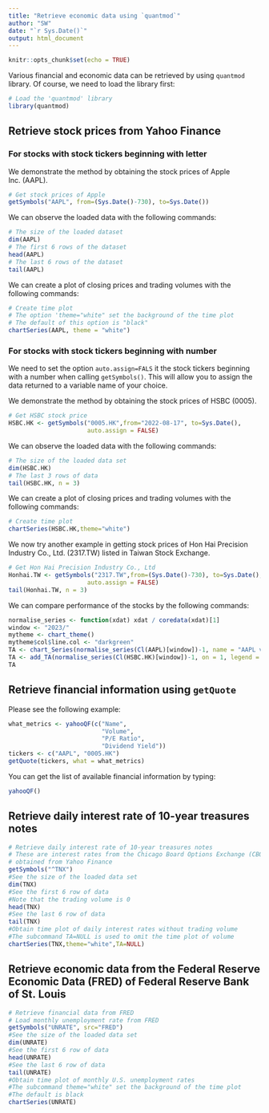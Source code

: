 ```yaml
---
title: "Retrieve economic data using `quantmod`"
author: "SW"
date: "`r Sys.Date()`"
output: html_document
---
```


```r
knitr::opts_chunk$set(echo = TRUE)
```

Various financial and economic data can be retrieved by using `quantmod` library. Of course, we need to load the library first:

```r
# Load the 'quantmod' library
library(quantmod)
```


## Retrieve stock prices from Yahoo Finance

### For stocks with stock tickers beginning with letter

We demonstrate the method by obtaining the stock prices of Apple Inc. (AAPL).

```r
# Get stock prices of Apple
getSymbols("AAPL", from=(Sys.Date()-730), to=Sys.Date())
```

We can observe the loaded data with the following commands:

```r
# The size of the loaded dataset
dim(AAPL)
# The first 6 rows of the dataset
head(AAPL)
# The last 6 rows of the dataset
tail(AAPL)
```

We can create a plot of closing prices and trading volumes with the following commands:

```r
# Create time plot
# The option 'theme="white" set the background of the time plot
# The default of this option is "black"
chartSeries(AAPL, theme = "white")
```

### For stocks with stock tickers beginning with number

We need to set the option `auto.assign=FALS` it the stock tickers beginning with a number when calling `getSymbols()`. This will allow you to assign the data returned to a variable name of your choice.

We demonstrate the method by obtaining the stock prices of HSBC (0005).

```r
# Get HSBC stock price
HSBC.HK <- getSymbols("0005.HK",from="2022-08-17", to=Sys.Date(),
                      auto.assign = FALSE)
```

We can observe the loaded data with the following commands:

```r
# The size of the loaded data set
dim(HSBC.HK)
# The last 3 rows of data
tail(HSBC.HK, n = 3)
```

We can create a plot of closing prices and trading volumes with the following commands:

```r
# Create time plot
chartSeries(HSBC.HK,theme="white")
```

We now try another example in getting stock prices of Hon Hai Precision Industry Co., Ltd. (2317.TW) listed in Taiwan Stock Exchange.

```r
# Get Hon Hai Precision Industry Co., Ltd
Honhai.TW <- getSymbols("2317.TW",from=(Sys.Date()-730), to=Sys.Date(),
                      auto.assign = FALSE)
tail(Honhai.TW, n = 3)
```

We can compare performance of the stocks by the following commands:

```r
normalise_series <- function(xdat) xdat / coredata(xdat)[1]
window <- "2023/"
mytheme <- chart_theme()
mytheme$col$line.col <- "darkgreen"
TA <- chart_Series(normalise_series(Cl(AAPL)[window])-1, name = "AAPL vs HSBC", legend = "AAPL", theme = mytheme)
TA <- add_TA(normalise_series(Cl(HSBC.HK)[window])-1, on = 1, legend = "HSBC", col = "red", lty = 3)
TA
```

## Retrieve financial information using `getQuote`

Please see the following example:

```r
what_metrics <- yahooQF(c("Name",
                          "Volume",
                          "P/E Ratio",
                          "Dividend Yield"))
tickers <- c("AAPL", "0005.HK")
getQuote(tickers, what = what_metrics)
```

You can get the list of available financial information by typing:

```r
yahooQF()
```



## Retrieve daily interest rate of 10-year treasures notes

```r
# Retrieve daily interest rate of 10-year treasures notes
# These are interest rates from the Chicago Board Options Exchange (CBOE)
# obtained from Yahoo Finance
getSymbols("^TNX")
#See the size of the loaded data set
dim(TNX)
#See the first 6 row of data
#Note that the trading volume is 0
head(TNX)
#See the last 6 row of data
tail(TNX)
#Obtain time plot of daily interest rates without trading volume
#The subcommand TA=NULL is used to omit the time plot of volume
chartSeries(TNX,theme="white",TA=NULL)
```


## Retrieve economic data from the Federal Reserve Economic Data (FRED) of Federal Reserve Bank of St. Louis

```r
# Retrieve financial data from FRED
# Load monthly unemployment rate from FRED
getSymbols("UNRATE", src="FRED")
#See the size of the loaded data set
dim(UNRATE)
#See the first 6 row of data
head(UNRATE)
#See the last 6 row of data
tail(UNRATE)
#Obtain time plot of monthly U.S. unemployment rates
#The subcommand theme="white" set the background of the time plot
#The default is black
chartSeries(UNRATE)
```

